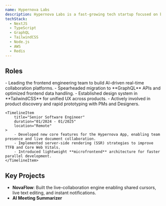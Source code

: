 ```yaml
---
name: Hypernova Labs
description: Hypernova Labs is a fast-growing tech startup focused on building next-generation collaboration tools powered by AI and real-time data. Their mission is to redefine the way remote teams communicate and build products together.
techStack:
  - NextJS
  - TypeScript
  - GraphQL
  - TailwindCSS
  - Node.js
  - AWS
  - Redis
---
```



## Roles

<Timeline>
    <TimelineItem
        title="Lead Frontend Engineer"
        duration="02/2025 - Present"
        location="Remote / Hybrid (NYC)"
    >
        - Leading the frontend engineering team to build AI-driven real-time collaboration platforms.
        - Spearheaded migration to **GraphQL** APIs and optimized frontend data handling.
        - Established design system in **TailwindCSS** for unified UX across products.
        - Actively involved in product discovery and rapid prototyping with PMs and Designers.
    </TimelineItem>

    <TimelineItem
        title="Senior Software Engineer"
        duration="01/2024 - 01/2025"
        location="Remote"
    >
        - Developed new core features for the Hypernova App, enabling team presence and live document collaboration.
        - Implemented server-side rendering (SSR) strategies to improve TTFB and Core Web Vitals.
        - Introduced lightweight **microfrontend** architecture for faster parallel development.
    </TimelineItem>
</Timeline>

## Key Projects

- **NovaFlow**: Built the live-collaboration engine enabling shared cursors, live text editing, and instant notifications.
- **AI Meeting Summarizer**
